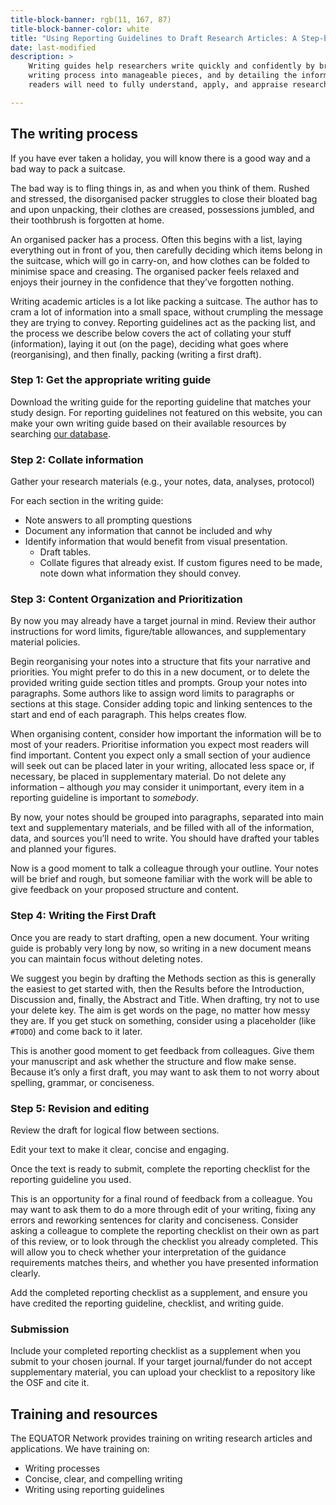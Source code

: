 ```yaml
---
title-block-banner: rgb(11, 167, 87)
title-block-banner-color: white
title: "Using Reporting Guidelines to Draft Research Articles: A Step-by-Step Guide"
date: last-modified
description: >
    Writing guides help researchers write quickly and confidently by breaking up the 
    writing process into manageable pieces, and by detailing the information their 
    readers will need to fully understand, apply, and appraise research.

---
```


## The writing process

If you have ever taken a holiday, you will know there is a good way and a bad way to pack a suitcase. 

The bad way is to fling things in, as and when you think of them. Rushed and stressed, the disorganised packer struggles to close their bloated bag and upon unpacking, their clothes are creased, possessions jumbled, and their toothbrush is forgotten at home.

An organised packer has a process. Often this begins with a list, laying everything out in front of you, then carefully deciding which items belong in the suitcase, which will go in carry-on, and how clothes can be folded to minimise space and creasing. The organised packer feels relaxed and enjoys their journey in the confidence that they've forgotten nothing. 

Writing academic articles is a lot like packing a suitcase. The author has to cram a lot of information into a small space, without crumpling the message they are trying to convey. Reporting guidelines act as the packing list, and the process we describe below covers the act of collating your stuff (information), laying it out (on the page), deciding what goes where (reorganising), and then finally, packing (writing a first draft).

### Step 1: Get the appropriate writing guide

Download the writing guide for the reporting guideline that matches your study design. For reporting guidelines not featured on this website, you can make your own writing guide based on their available resources by searching [our database](#TODO).

### Step 2: Collate information

Gather your research materials (e.g., your notes, data, analyses, protocol)

For each section in the writing guide:

* Note answers to all prompting questions
* Document any information that cannot be included and why
* Identify information that would benefit from visual presentation.
    * Draft tables.
    * Collate figures that already exist. If custom figures need to be made, note down what information they should convey. 

### Step 3: Content Organization and Prioritization

By now you may already have a target journal in mind. Review their author instructions for word limits, figure/table allowances, and supplementary material policies. 

Begin reorganising your notes into a structure that fits your narrative and priorities. You might prefer to do this in a new document, or to delete the provided writing guide section titles and prompts. Group your notes into paragraphs. Some authors like to assign word limits to paragraphs or sections at this stage. Consider adding topic and linking sentences to the start and end of each paragraph. This helps creates flow.

When organising content, consider how important the information will be to most of your readers. Prioritise information you expect most readers will find important. Content you expect only a small section of your audience will seek out can be placed later in your writing, allocated less space or, if necessary, be placed in supplementary material. Do not delete any information – although _you_ may consider it unimportant, every item in a reporting guideline is important to _somebody_. 

By now, your notes should be grouped into paragraphs, separated into main text and supplementary materials, and be filled with all of the information, data, and sources you'll need to write. You should have drafted your tables and planned your figures. 

::: {.callout-tip}
Now is a good moment to talk a colleague through your outline. Your notes will be brief and rough, but someone familiar with the work will be able to give feedback on your proposed structure and content. 
:::

### Step 4: Writing the First Draft

Once you are ready to start drafting, open a new document. Your writing guide is probably very long by now, so writing in a new document means you can maintain focus without deleting notes. 

We suggest you begin by drafting the Methods section as this is generally the easiest to get started with, then the Results before the Introduction, Discussion and, finally, the Abstract and Title. When drafting, try not to use your delete key. The aim is get words on the page, no matter how messy they are. If you get stuck on something, consider using a placeholder (like `#TODO`) and come back to it later. 

::: {.callout-tip}
This is another good moment to get feedback from colleagues. Give them your manuscript and ask whether the structure and flow make sense. Because it's only a first draft, you may want to ask them to not worry about spelling, grammar, or conciseness.
:::

### Step 5: Revision and editing

Review the draft for logical flow between sections.

Edit your text to make it clear, concise and engaging. 

Once the text is ready to submit, complete the reporting checklist for the reporting guideline you used. 

:::{.callout-tip}
This is an opportunity for a final round of feedback from a colleague. You may want to ask them to do a more through edit of your writing, fixing any errors and reworking sentences for clarity and conciseness. Consider asking a colleague to complete the reporting checklist on their own as part of this review, or to look through the checklist you already completed. This will allow you to check whether your interpretation of the guidance requirements matches theirs, and whether you have presented information clearly. 
:::

Add the completed reporting checklist as a supplement, and ensure you have credited the reporting guideline, checklist, and writing guide. 

### Submission 

Include your completed reporting checklist as a supplement when you submit to your chosen journal. If your target journal/funder do not accept supplementary material, you can upload your checklist to a repository like the OSF and cite it.

## Training and resources

The EQUATOR Network provides training on writing research articles and applications. We have training on:

* Writing processes
* Concise, clear, and compelling writing 
* Writing using reporting guidelines


